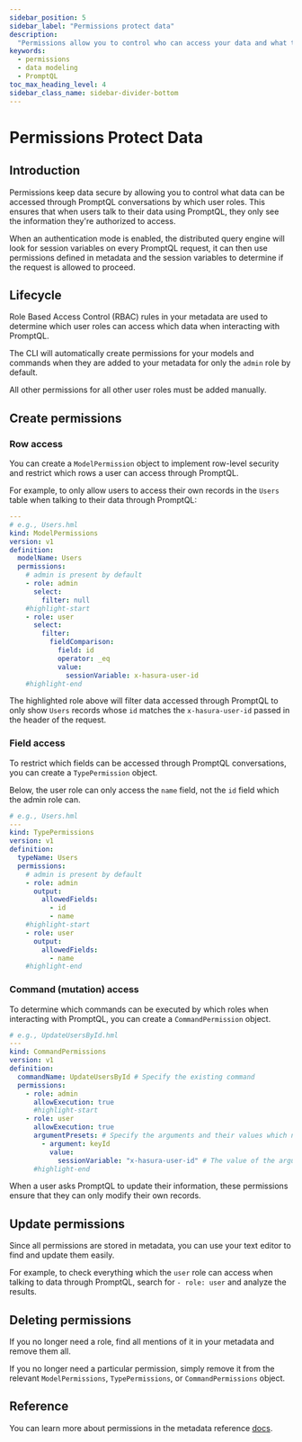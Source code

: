 ```yaml
---
sidebar_position: 5
sidebar_label: "Permissions protect data"
description:
  "Permissions allow you to control who can access your data and what they can do with it when using PromptQL."
keywords:
  - permissions
  - data modeling
  - PromptQL
toc_max_heading_level: 4
sidebar_class_name: sidebar-divider-bottom
---
```


# Permissions Protect Data

## Introduction

Permissions keep data secure by allowing you to control what data can be accessed through PromptQL conversations by
which user roles. This ensures that when users talk to their data using PromptQL, they only see the information they're
authorized to access.

When an authentication mode is enabled, the distributed query engine will look for session variables on every PromptQL
request, it can then use permissions defined in metadata and the session variables to determine if the request is
allowed to proceed.

## Lifecycle

Role Based Access Control (RBAC) rules in your metadata are used to determine which user roles can access which data
when interacting with PromptQL.

The CLI will automatically create permissions for your models and commands when they are added to your metadata for only
the `admin` role by default.

All other permissions for all other user roles must be added manually.

## Create permissions

### Row access

You can create a `ModelPermission` object to implement row-level security and restrict which rows a user can access
through PromptQL.

For example, to only allow users to access their own records in the `Users` table when talking to their data through
PromptQL:

```yaml title=""
---
# e.g., Users.hml
kind: ModelPermissions
version: v1
definition:
  modelName: Users
  permissions:
    # admin is present by default
    - role: admin
      select:
        filter: null
    #highlight-start
    - role: user
      select:
        filter:
          fieldComparison:
            field: id
            operator: _eq
            value:
              sessionVariable: x-hasura-user-id
    #highlight-end
```

The highlighted role above will filter data accessed through PromptQL to only show `Users` records whose `id` matches
the `x-hasura-user-id` passed in the header of the request.

### Field access

To restrict which fields can be accessed through PromptQL conversations, you can create a `TypePermission` object.

Below, the user role can only access the `name` field, not the `id` field which the admin role can.

```yaml title="The user role can only access their name field:"
# e.g., Users.hml
---
kind: TypePermissions
version: v1
definition:
  typeName: Users
  permissions:
    # admin is present by default
    - role: admin
      output:
        allowedFields:
          - id
          - name
    #highlight-start
    - role: user
      output:
        allowedFields:
          - name
    #highlight-end
```

### Command (mutation) access

To determine which commands can be executed by which roles when interacting with PromptQL, you can create a
`CommandPermission` object.

```yaml title="In this example, we'll make it so a user can update their own record:"
# e.g., UpdateUsersById.hml
---
kind: CommandPermissions
version: v1
definition:
  commandName: UpdateUsersById # Specify the existing command
  permissions:
    - role: admin
      allowExecution: true
      #highlight-start
    - role: user
      allowExecution: true
      argumentPresets: # Specify the arguments and their values which need to be passed to the command
        - argument: keyId
          value:
            sessionVariable: "x-hasura-user-id" # The value of the argument must equal the session variable
      #highlight-end
```

When a user asks PromptQL to update their information, these permissions ensure that they can only modify their own
records.

## Update permissions

Since all permissions are stored in metadata, you can use your text editor to find and update them easily.

For example, to check everything which the `user` role can access when talking to data through PromptQL, search for
`- role: user` and analyze the results.

## Deleting permissions

If you no longer need a role, find all mentions of it in your metadata and remove them all.

If you no longer need a particular permission, simply remove it from the relevant `ModelPermissions`, `TypePermissions`,
or `CommandPermissions` object.

## Reference

You can learn more about permissions in the metadata reference [docs](/reference/metadata-reference/permissions.mdx).
